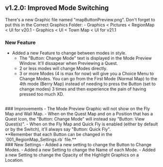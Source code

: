 ## v1.2.0: Improved Mode Switching

<Callout type="attention">
  There's a new Graphic file named "mapButtonPreview.png". Don't forget to put this in the Correct Graphics Folder:
    - Graphics < Pictures < RegionMap < UI for v20.1
    - Graphics < UI < Town Map < UI for v21.1
</Callout>

### New Feature
- Added a new Feature to change between modes in style.
  - The "Button: Change Mode" text is displayed in the Mode Preview Window. It'll dissapear when Previewing a Quest.
  - 2 or less modes will change Modes directly.
  - 3 or more Modes (4 is max for now) will give you a Choice Menu to Change Modes.
    You can go from the First Mode (Normal Map) to the 4th mode (Berry Map) instead of needing to press the Button (set to change modes) 3 times and then experience the pain of having pressed too much XD.
<br/>
### Improvements
- The Mode Preview Graphic will not show on the Fly Map and Wall Map.
- When on the Quest Map and on a Position that has a Quest Icon, the "Button: Change Mode" will instead say "Button: View Quest(s)".
- When on the Fly Map and Quick Fly is enabled (either by default or by the Switch), it'll always say "Button: Quick Fly".
<br/>
**Remember that each Button can be changed in the `001_RegionMap_Settings.rb` file.**
<br/>
### New Settings 
- Added a new setting to change the Button to Change Modes.
- Added a new Setting to change the Name of each Mode.
- Added a new Setting to change the Opacity of the Highlight Graphics on a Location.